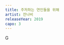 ```yaml
---
title: 주저하는 연인들을 위해
artist: 잔나비
releaseYear: 2019
capo: 3
---
```


G

<ScoreWrapper>
  <ScorePhrase
    phrase={{
      lyrics: '나는 읽기 쉬운 마음이야 당신도 쓱 훑고 가셔요',
      chordList: [
        { name: 'G', position: 1 },
        { name: 'Bm', position: 9 },
        { name: 'C', position: 16 },
        { name: 'Cm', position: 20 },
        { name: 'G', position: 25 },
      ],
    }}
  />
  <ScorePhrase
    phrase={{
      lyrics: '달랠 길 없는 외로운 마음 있지 머물다 가셔요 - 음',
      chordList: [
        { name: 'Cm', position: 0 },
        { name: 'Bm', position: 10 },
        { name: 'E', position: 16 },
        { name: 'Am', position: 22 },
        { name: 'D', position: 28 },
      ],
    }}
  />
  <ScorePhrase
    phrase={{
      lyrics: '내게 긴 여운을 남겨줘요 사랑을, 사랑을 해줘요',
      chordList: [
        { name: 'G', position: 1 },
        { name: 'Bm', position: 10 },
        { name: 'C', position: 16 },
        { name: 'Cm', position: 20 },
        { name: 'G', position: 25 },
      ],
    }}
  />
  <ScorePhrase
    phrase={{
      lyrics: '할 수 있다면 그럴 수만 있다면 새하얀 빛으로 그댈 비춰 줄게요',
      chordList: [
        { name: 'Cm', position: 0 },
        { name: 'Bm', position: 11 },
        { name: 'E', position: 16 },
        { name: 'Am', position: 22 },
        { name: 'D', position: 32 },
      ],
    }}
  />
  <ScorePhrase
    phrase={{
      lyrics: '그러다 밤이 찾아오면 우리 둘만의 비밀을 새겨요',
      chordList: [
        { name: 'G', position: 2 },
        { name: 'B7', position: 4 },
        { name: 'Em', position: 9 },
        { name: 'C', position: 15 },
        { name: 'Cm', position: 20 },
        { name: 'G', position: 25 },
      ],
    }}
  />
  <ScorePhrase
    phrase={{
      lyrics: '추억할 그 밤 위에 갈피를 꽂고선 남몰래 펼쳐보아요',
      chordList: [
        { name: 'Cm', position: 1 },
        { name: 'F]', position: 8 },
        { name: 'Bm', position: 12 },
        { name: 'Em', position: 17 },
        { name: 'C', position: 20 },
        { name: 'D', position: 23 },
        { name: 'G', position: 27 },
      ],
    }}
  />
  <ScorePhrase
    phrase={{
      lyrics: '(간주)',
      chordList: [
        { name: 'C', position: 0 },
        { name: 'F]m', position: 4 },
        { name: 'Bm', position: 8 },
        { name: 'Em', position: 12 },
        { name: 'C', position: 16 },
        { name: 'D', position: 20 },
        { name: 'G', position: 24 },
      ],
    }}
  />
  <ScorePhrase
    phrase={{
      lyrics: '나의 자라나는 마음을 못 본채 꺾어 버릴 순 없네',
      chordList: [
        { name: 'G', position: 1 },
        { name: 'Bm', position: 8 },
        { name: 'C', position: 15 },
        { name: 'Cm', position: 20 },
        { name: 'G', position: 26 },
      ],
    }}
  />
  <ScorePhrase
    phrase={{
      lyrics:
        '미련 남길 바엔 그리워 아픈 게 나아 서둘러 안겨본 그 품은 따스할 테니',
      chordList: [
        { name: 'Cm', position: 1 },
        { name: 'Bm', position: 11 },
        { name: 'E', position: 18 },
        { name: 'Am', position: 25 },
        { name: 'D', position: 36 },
      ],
    }}
  />
  <ScorePhrase
    phrase={{
      lyrics: '그러다 밤이 찾아오면 우리 둘만의 비밀을 새겨요',
      chordList: [
        { name: 'G', position: 2 },
        { name: 'B7', position: 4 },
        { name: 'Em', position: 9 },
        { name: 'C', position: 15 },
        { name: 'Cm', position: 20 },
        { name: 'G', position: 25 },
      ],
    }}
  />
  <ScorePhrase
    phrase={{
      lyrics: '추억할 그 밤 위에 갈피를 꽂고선 남몰래 펼쳐보아요',
      chordList: [
        { name: 'Cm', position: 1 },
        { name: 'F]', position: 8 },
        { name: 'Bm', position: 12 },
        { name: 'Em', position: 17 },
        { name: 'C', position: 20 },
        { name: 'A', position: 23 },
        { name: 'D', position: 27 },
      ],
    }}
  />
  <ScorePhrase
    phrase={{
      lyrics: '언젠가 또 그날이 온대도 우린 서둘러 뒤돌지 말아요',
      chordList: [
        { name: 'G', position: 2 },
        { name: 'B7', position: 6 },
        { name: 'Em', position: 11 },
        { name: 'C', position: 17 },
        { name: 'Cm', position: 22 },
        { name: 'G', position: 27 },
      ],
    }}
  />
  <ScorePhrase
    phrase={{
      lyrics: '마주 보던 그대로 뒷걸음치면서 서로의 안녕을 보아요',
      chordList: [
        { name: 'C', position: 1 },
        { name: 'F]', position: 7 },
        { name: 'Bm', position: 11 },
        { name: 'Em', position: 15 },
        { name: 'Am', position: 18 },
        { name: 'D', position: 22 },
        { name: 'G', position: 27 },
        { name: 'Bm', position: 30 },
      ],
    }}
  />
  <ScorePhrase
    phrase={{
      lyrics: '(간주)',
      chordList: [
        { name: 'Em', position: 0 },
        { name: 'C', position: 4 },
        { name: 'D', position: 8 },
        { name: 'G', position: 12 },
        { name: 'Em', position: 16 },
        { name: 'C', position: 20 },
        { name: 'D', position: 24 },
      ],
    }}
  />
  <ScorePhrase
    phrase={{
      lyrics: '피고 지는   마음을 알아요 다시 돌아온 계절 - 도',
      chordList: [
        { name: 'G', position: 0 },
        { name: 'Bm', position: 4 },
        { name: 'Em', position: 7 },
        { name: 'C', position: 17 },
        { name: 'D', position: 24 },
      ],
    }}
  />
  <ScorePhrase
    phrase={{
      lyrics: '난 한동안   새 활짝 피었다 질래 또 한 번 영원히',
      chordList: [
        { name: 'G', position: 0 },
        { name: 'Bm', position: 4 },
        { name: 'Em', position: 7 },
        { name: 'C', position: 18 },
        { name: 'D', position: 27 },
        { name: 'G', position: 30 },
        { name: 'Bm', position: 33 },
      ],
    }}
  />
  <ScorePhrase
    phrase={{
      lyrics: ' 그럼에도 내 사랑은 또 같은 꿈을 꾸고',
      chordList: [
        { name: 'Em', position: 0 },
        { name: 'C', position: 10 },
        { name: 'D', position: 20 },
        { name: 'G', position: 25 },
        { name: 'Bm', position: 30 },
      ],
    }}
  />
  <ScorePhrase
    phrase={{
      lyrics: ' 그럼에도 꾸던 꿈을 난 또 미루진 않을 거야',
      chordList: [
        { name: 'Em', position: 0 },
        { name: 'C', position: 10 },
        { name: 'D', position: 23 },
        { name: 'G', position: 28 },
        { name: 'Bm', position: 33 },
      ],
    }}
  />
  <ScorePhrase
    phrase={{
      lyrics: '(후주 fadeout)',
      chordList: [
        { name: 'Em', position: 0 },
        { name: 'C', position: 4 },
        { name: 'D', position: 8 },
      ],
    }}
  />
</ScoreWrapper>
